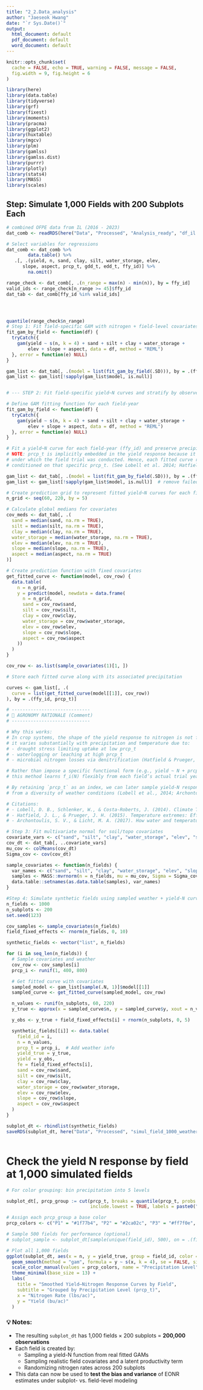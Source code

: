 ```yaml
---
title: "2_2.Data_analysis"
author: "Jaeseok Hwang"
date: "`r Sys.Date()`"
output:
  html_document: default
  pdf_document: default
  word_document: default
---
```


```r
knitr::opts_chunk$set(
  cache = FALSE, echo = TRUE, warning = FALSE, message = FALSE,
  fig.width = 9, fig.height = 6
)

library(here)
library(data.table)
library(tidyverse)
library(grf)
library(fixest)
library(moments)
library(pracma)
library(ggplot2)
library(huxtable)
library(mgcv)
library(plm)
library(gamlss)
library(gamlss.dist)
library(purrr)
library(plotly)
library(stats4)
library(MASS)
library(scales)


```

## Step: Simulate 1,000 Fields with 200 Subplots Each

```r

# combined OFPE data from IL (2016 - 2023)
dat_comb <- readRDS(here("Data", "Processed", "Analysis_ready", "df_il.rds"))

# Select variables for regressions
dat_comb <- dat_comb %>% 
        data.table() %>%
   .[, .(yield, n, sand, clay, silt, water_storage, elev,
      slope, aspect, prcp_t, gdd_t, edd_t, ffy_id)] %>%
        na.omit()

range_check <- dat_comb[, .(n_range = max(n) - min(n)), by = ffy_id]
valid_ids <- range_check[n_range >= 45]$ffy_id
dat_tab <- dat_comb[ffy_id %in% valid_ids]




quantile(range_check$n_range)
# Step 1: Fit field-specific GAM with nitrogen + field-level covariates (NO weather)
fit_gam_by_field <- function(df) {
  tryCatch({
    gam(yield ~ s(n, k = 4) + sand + silt + clay + water_storage +
        elev + slope + aspect, data = df, method = "REML")
  }, error = function(e) NULL)
}

gam_list <- dat_tab[, .(model = list(fit_gam_by_field(.SD))), by = .(ffy_id, prcp_t)]
gam_list <- gam_list[!sapply(gam_list$model, is.null)]


# --- STEP 2: Fit field-specific yield~N curves and stratify by observed weather (prcp_t) ---

# Define GAM fitting function for each field-year
fit_gam_by_field <- function(df) {
  tryCatch({
    gam(yield ~ s(n, k = 4) + sand + silt + clay + water_storage +
        elev + slope + aspect, data = df, method = "REML")
  }, error = function(e) NULL)
}

# Fit a yield~N curve for each field-year (ffy_id) and preserve precipitation value
# NOTE: prcp_t is implicitly embedded in the yield response because it's the actual weather
# under which the field trial was conducted. Hence, each fitted curve reflects N responsiveness
# conditioned on that specific prcp_t. (See Lobell et al. 2014; Hatfield & Prueger 2015)

gam_list <- dat_tab[, .(model = list(fit_gam_by_field(.SD))), by = .(ffy_id, prcp_t)]
gam_list <- gam_list[!sapply(gam_list$model, is.null)]  # remove failed fits

# Create prediction grid to represent fitted yield~N curves for each field
n_grid <- seq(60, 220, by = 5)

# Calculate global medians for covariates
cov_meds <- dat_tab[, .(
  sand = median(sand, na.rm = TRUE),
  silt = median(silt, na.rm = TRUE),
  clay = median(clay, na.rm = TRUE),
  water_storage = median(water_storage, na.rm = TRUE),
  elev = median(elev, na.rm = TRUE),
  slope = median(slope, na.rm = TRUE),
  aspect = median(aspect, na.rm = TRUE)
)]

# Create prediction function with fixed covariates
get_fitted_curve <- function(model, cov_row) {
  data.table(
    n = n_grid,
    y = predict(model, newdata = data.frame(
      n = n_grid,
      sand = cov_row$sand,
      silt = cov_row$silt,
      clay = cov_row$clay,
      water_storage = cov_row$water_storage,
      elev = cov_row$elev,
      slope = cov_row$slope,
      aspect = cov_row$aspect
    ))
  )
}

cov_row <- as.list(sample_covariates(1)[1, ])

# Store each fitted curve along with its associated precipitation

curves <- gam_list[, .(
  curve = list(get_fitted_curve(model[[1]], cov_row))
), by = .(ffy_id, prcp_t)]

# -----------------------------
# 📌 AGRONOMY RATIONALE (Comment)
# -----------------------------

# Why this works:
# In crop systems, the shape of the yield response to nitrogen is not fixed but
# it varies substantially with precipitation and temperature due to:
# - drought stress limiting uptake at low prcp_t
# - waterlogging or leaching at high prcp_t
# - microbial nitrogen losses via denitrification (Hatfield & Prueger, 2015)

# Rather than impose a specific functional form (e.g., yield ~ N + prcp_t + N:prcp_t),
# this method learns f_i(N) flexibly from each field’s actual trial year and weather.

# By retaining `prcp_t` as an index, we can later sample yield-N response curves
# from a diversity of weather conditions (Lobell et al., 2014; Archontoulis & Licht, 2017).

# Citations:
# - Lobell, D. B., Schlenker, W., & Costa-Roberts, J. (2014). Climate Trends and Global Crop Production Since 1980. *Science*, 333(6042), 616–620.
# - Hatfield, J. L., & Prueger, J. H. (2015). Temperature extremes: Effect on plant growth and development. *Weather and Climate Extremes*, 10, 4–10.
# - Archontoulis, S. V., & Licht, M. A. (2017). How water and temperature drive crop development. *Iowa State University Extension Agronomy Technical Note*, AG 0003.

# Step 3: Fit multivariate normal for soil/topo covariates
covariate_vars <- c("sand", "silt", "clay", "water_storage", "elev", "slope", "aspect")
cov_dt <- dat_tab[, ..covariate_vars]
mu_cov <- colMeans(cov_dt)
Sigma_cov <- cov(cov_dt)

sample_covariates <- function(n_fields) {
  var_names <- c("sand", "silt", "clay", "water_storage", "elev", "slope", "aspect")
  samples <- MASS::mvrnorm(n = n_fields, mu = mu_cov, Sigma = Sigma_cov)
  data.table::setnames(as.data.table(samples), var_names)
}

#Step 4: Simulate synthetic fields using sampled weather + yield-N curves
n_fields <- 1000
n_subplots <- 200
set.seed(123)

cov_samples <- sample_covariates(n_fields)
field_fixed_effects <- rnorm(n_fields, 0, 10)

synthetic_fields <- vector("list", n_fields)

for (i in seq_len(n_fields)) {
  # Sample covariates and weather
  cov_row <- cov_samples[i]
  prcp_i <- runif(1, 400, 800)

  # Get fitted curve with covariates
  sampled_model <- gam_list[sample(.N, 1)]$model[[1]]
  sampled_curve <- get_fitted_curve(sampled_model, cov_row)

  n_values <- runif(n_subplots, 60, 220)
  y_true <- approx(x = sampled_curve$n, y = sampled_curve$y, xout = n_values)$y

  y_obs <- y_true + field_fixed_effects[i] + rnorm(n_subplots, 0, 5)

  synthetic_fields[[i]] <- data.table(
    field_id = i,
    n = n_values,
    prcp_t = prcp_i,  # Add weather info
    yield_true = y_true,
    yield = y_obs,
    fe = field_fixed_effects[i],
    sand = cov_row$sand,
    silt = cov_row$silt,
    clay = cov_row$clay,
    water_storage = cov_row$water_storage,
    elev = cov_row$elev,
    slope = cov_row$slope,
    aspect = cov_row$aspect
  )
}

subplot_dt <- rbindlist(synthetic_fields)
saveRDS(subplot_dt, here("Data", "Processed", "simul_field_1000_weather.rds"))



```

# Check the yield N response by field at 1,000 simulated fields

```r

# For color grouping: bin precipitation into 5 levels

subplot_dt[, prcp_group := cut(prcp_t, breaks = quantile(prcp_t, probs = seq(0, 1, length.out = 6)),
                               include.lowest = TRUE, labels = paste0("P", 1:5))]

# Assign each prcp_group a base color
prcp_colors <- c("P1" = "#1f77b4", "P2" = "#2ca02c", "P3" = "#ff7f0e", "P4" = "#d62728", "P5" = "#9467bd")

# Sample 500 fields for performance (optional)
# subplot_sample <- subplot_dt[sample(unique(field_id), 500), on = .(field_id)]

# Plot all 1,000 fields
ggplot(subplot_dt, aes(x = n, y = yield_true, group = field_id, color = prcp_group)) +
  geom_smooth(method = "gam", formula = y ~ s(x, k = 4), se = FALSE, size = 0.6, alpha = 0.8) +
  scale_color_manual(values = prcp_colors, name = "Precipitation Level") +
  theme_minimal(base_size = 13) +
  labs(
    title = "Smoothed Yield–Nitrogen Response Curves by Field",
    subtitle = "Grouped by Precipitation Level (prcp_t)",
    x = "Nitrogen Rate (lbs/ac)",
    y = "Yield (bu/ac)"
  )

```

### 💡 Notes:
- The resulting `subplot_dt` has 1,000 fields × 200 subplots = **200,000 observations**
- Each field is created by:
  - Sampling a yield-N function from real fitted GAMs
  - Sampling realistic field covariates and a latent productivity term
  - Randomizing nitrogen rates across 200 subplots
- This data can now be used to **test the bias and variance** of EONR estimates under subplot- vs. field-level modeling

